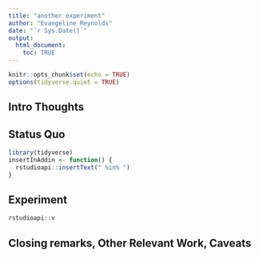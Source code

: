 ```yaml
---
title: "another experiment"
author: "Evangeline Reynolds"
date: "`r Sys.Date()`"
output: 
  html_document:
    toc: TRUE
---
```


```r
knitr::opts_chunk$set(echo = TRUE)
options(tidyverse.quiet = TRUE)
```




## Intro Thoughts


## Status Quo

```r
library(tidyverse)
insertInAddin <- function() {
  rstudioapi::insertText(" %in% ")
}
```

## Experiment

```r
rstudioapi::v
```



## Closing remarks, Other Relevant Work, Caveats
